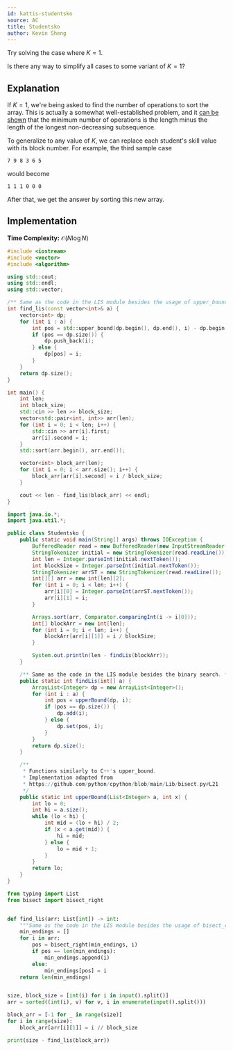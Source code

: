 ```yaml
---
id: kattis-studentsko
source: AC
title: Studentsko
author: Kevin Sheng
---
```


<Spoiler title="Hint 1">

Try solving the case where $K=1$.

</Spoiler>

<Spoiler title="Hint 2">

Is there any way to simplify all cases to some variant of $K=1$?

</Spoiler>

<Spoiler title="Solution">

## Explanation

If $K=1$, we're being asked to find the number of operations to sort the array.
This is actually a somewhat well-established problem, and it
[can be shown](https://stackoverflow.com/a/20394497/12128483)
that the minimum number of operations is the length minus the length
of the longest non-decreasing subsequence.

To generalize to any value of $K$, we can replace each student's skill value
with its block number.
For example, the third sample case
```
7 9 8 3 6 5
```
would become
```
1 1 1 0 0 0
```
After that, we get the answer by sorting this new array.

## Implementation

**Time Complexity:** $\mathcal{O}(N \log N)$

<LanguageSection>
<CPPSection>

```cpp
#include <iostream>
#include <vector>
#include <algorithm>

using std::cout;
using std::endl;
using std::vector;

/** Same as the code in the LIS module besides the usage of upper_bound. */
int find_lis(const vector<int>& a) {
	vector<int> dp;
	for (int i : a) {
		int pos = std::upper_bound(dp.begin(), dp.end(), i) - dp.begin();
		if (pos == dp.size()) {
			dp.push_back(i);
		} else {
			dp[pos] = i;
		}
	}
	return dp.size();
}

int main() {
	int len;
	int block_size;
	std::cin >> len >> block_size;
	vector<std::pair<int, int>> arr(len);
	for (int i = 0; i < len; i++) {
		std::cin >> arr[i].first;
		arr[i].second = i;
	}
	std::sort(arr.begin(), arr.end());

	vector<int> block_arr(len);
	for (int i = 0; i < arr.size(); i++) {
		block_arr[arr[i].second] = i / block_size;
	}

	cout << len - find_lis(block_arr) << endl;
}
```

</CPPSection>
<JavaSection>

```java
import java.io.*;
import java.util.*;

public class Studentsko {
	public static void main(String[] args) throws IOException {
		BufferedReader read = new BufferedReader(new InputStreamReader(System.in));
		StringTokenizer initial = new StringTokenizer(read.readLine());
		int len = Integer.parseInt(initial.nextToken());
		int blockSize = Integer.parseInt(initial.nextToken());
		StringTokenizer arrST = new StringTokenizer(read.readLine());
		int[][] arr = new int[len][2];
		for (int i = 0; i < len; i++) {
			arr[i][0] = Integer.parseInt(arrST.nextToken());
			arr[i][1] = i;
		}

		Arrays.sort(arr, Comparator.comparingInt(i -> i[0]));
		int[] blockArr = new int[len];
		for (int i = 0; i < len; i++) {
			blockArr[arr[i][1]] = i / blockSize;
		}

		System.out.println(len - findLis(blockArr));
	}

	/** Same as the code in the LIS module besides the binary search. */
	public static int findLis(int[] a) {
		ArrayList<Integer> dp = new ArrayList<Integer>();
		for (int i : a) {
			int pos = upperBound(dp, i);
			if (pos == dp.size()) {
				dp.add(i);
			} else {
				dp.set(pos, i);
			}
		}
		return dp.size();
	}

	/**
	 * Functions similarly to C++'s upper_bound.
	 * Implementation adapted from
	 * https://github.com/python/cpython/blob/main/Lib/bisect.py#L21
	 */
	public static int upperBound(List<Integer> a, int x) {
		int lo = 0;
		int hi = a.size();
		while (lo < hi) {
			int mid = (lo + hi) / 2;
			if (x < a.get(mid)) {
				hi = mid;
			} else {
				lo = mid + 1;
			}
		}
		return lo;
	}
}
```

</JavaSection>
<PySection>

```py
from typing import List
from bisect import bisect_right


def find_lis(arr: List[int]) -> int:
	"""Same as the code in the LIS module besides the usage of bisect_right."""
	min_endings = []
	for i in arr:
		pos = bisect_right(min_endings, i)
		if pos == len(min_endings): 
			min_endings.append(i)
		else: 
			min_endings[pos] = i
	return len(min_endings)


size, block_size = [int(i) for i in input().split()]
arr = sorted((int(i), v) for v, i in enumerate(input().split()))

block_arr = [-1 for _ in range(size)]
for i in range(size):
    block_arr[arr[i][1]] = i // block_size

print(size - find_lis(block_arr))
```

</PySection>
</LanguageSection>

</Spoiler>
